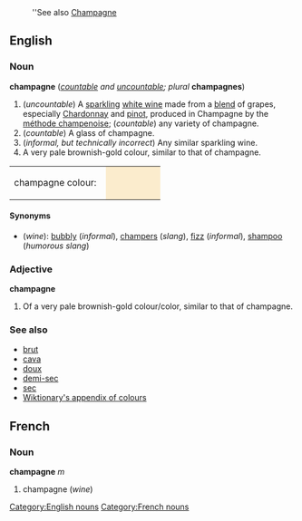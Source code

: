 :''See also [[Champagne]]

==English==
===Noun===
[[Category:English nouns]]
'''champagne''' (''[[countable]] and [[uncountable]]; plural'' '''champagnes''')

#(''uncountable'') A [[sparkling]] [[white wine]] made from a [[blend]] of grapes, especially [[Chardonnay]] and [[pinot]], produced in Champagne by the [[méthode champenoise]]; (''countable'') any variety of champagne.
#(''countable'') A glass of champagne.
#(''informal, but technically incorrect'') Any similar sparkling wine.
#A very pale brownish-gold colour, similar to that of champagne.
<table><tr><td>champagne colour: &nbsp;</td>
<td bgcolor="#FBECCD" width="80">&nbsp; </td></tr></table>

====Synonyms====
*(''wine''): [[bubbly]] (''informal''), [[champers]] (''slang''), [[fizz]] (''informal''), [[shampoo]] (''humorous slang'')

===Adjective===
'''champagne'''

#Of a very pale brownish-gold colour/color, similar to that of champagne.

===See also===
*[[brut]]
*[[cava]]
*[[doux]]
*[[demi-sec]]
*[[sec]]
*[[Wiktionary_Appendix:Colours|Wiktionary's appendix of colours]]

==French==
===Noun===
[[Category:French nouns]]
'''champagne''' ''m''

#champagne (''wine'')